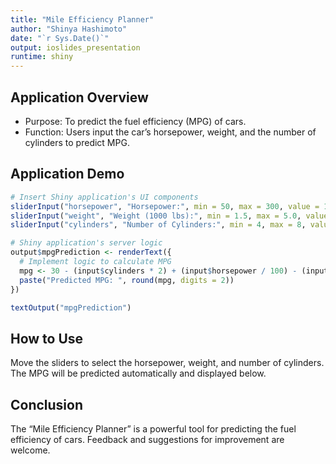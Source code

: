 ```yaml
---
title: "Mile Efficiency Planner"
author: "Shinya Hashimoto"
date: "`r Sys.Date()`"
output: ioslides_presentation
runtime: shiny
---
```


## Application Overview

- Purpose: To predict the fuel efficiency (MPG) of cars.
- Function: Users input the car's horsepower, weight, and the number of cylinders to predict MPG.

## Application Demo

```r
# Insert Shiny application's UI components
sliderInput("horsepower", "Horsepower:", min = 50, max = 300, value = 150)
sliderInput("weight", "Weight (1000 lbs):", min = 1.5, max = 5.0, value = 3)
sliderInput("cylinders", "Number of Cylinders:", min = 4, max = 8, value = 4, step = 1)

# Shiny application's server logic
output$mpgPrediction <- renderText({
  # Implement logic to calculate MPG
  mpg <- 30 - (input$cylinders * 2) + (input$horsepower / 100) - (input$weight / 2)
  paste("Predicted MPG: ", round(mpg, digits = 2))
})

textOutput("mpgPrediction")
```

## How to Use
Move the sliders to select the horsepower, weight, and number of cylinders.
The MPG will be predicted automatically and displayed below.

## Conclusion
The "Mile Efficiency Planner" is a powerful tool for predicting the fuel efficiency of cars.
Feedback and suggestions for improvement are welcome.
